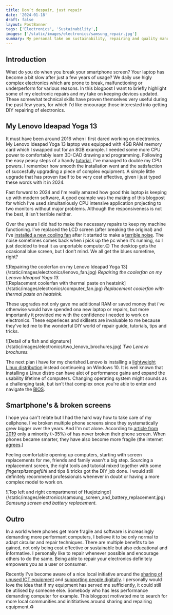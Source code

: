```yaml
---
title: Don’t despair, just repair
date: '2024-01-18'
draft: false
layout: PostBanner
tags: ['Electronics', 'Sustainability',]
images: ['/static/images/electronics/samsung_repair.jpg']
summary: My personal take on sustainability, repairing and quality manufacturing.
--- 
```


## Introduction 
 
What do you do when you break your smartphone screen? Your laptop has become a bit slow after just a few years of usage? We daily use higly complex electronics which are prone to break, malfunctioning or underperform for various reasons. In this blogpost I want to briefly highlight some of my electronic repairs and my take on keeping devices updated. These somewhat technical skills have proven themselves very useful during the past few years, for which I'd like encourage those interested into getting DIY repairing of electronics.


## My Lenovo Ideapad Yoga 13

It must have been around 2016 when i first dared working on electronics. My Lenovo Ideapad Yoga 13 laptop was equipped with 4GB RAM memory card which I swapped out for an 8GB example. I needed some more CPU power to comfortably learn 3D-CAD drawing and programming. Following the easy peasy steps of a handy [tutorial](https://www.instructables.com/How-to-Install-the-Lenovo-Yoga-13-from-4-Gigs-of-R/), i've managed to double my CPU powers. I remember how smooth the installation went and the satisfaction of succesfully upgrading a piece of complex equipment. A simple little upgrade that has proven itself to be very cost effective, given i just typed these words with it in 2024.

Fast forward to 2024 and I'm really amazed how good this laptop is keeping up with modern software,
A good example was the making of this blogpost for which I’ve used simultaniously CPU intensive application projecting to two monitors without major problems. Although the responsiveness is not the best, it isn't terrible neither.

Over the years I did had to make the necessary repairs to keep my machine functioning. I’ve replaced the LCD screen (after breaking the original) and i’ve [installed a new cooling fan](https://www.myfixguide.com/manual/lenovo-ideapad-yoga-13-disassembly/) after it started to make a [terrible noise](https://www.youtube.com/watch?v=GQcS9Z4EBKU). The noise sometimes comes back when i pick up the pc when it’s running, so I just decided to treat it as unportable computer.🙃 The desktop gets the ocasional blue screen, but I don’t mind. We all get the blues sometime, right?

<div className="-mx-2 flex flex-wrap overflow-hidden xl:-mx-2">
  <div className="my-1 w-full overflow-hidden px-2 xl:my-1 xl:w-1/2 xl:px-2">
    ![Repairing the coolerfan on my Lenovo Ideapad Yoga 13](/static/images/electronics/lenovo_fan.jpg)
    <i>Repairing the coolerfan on my Lenovo Ideapad Yoga 13.</i>
  </div>
  <div className="my-1 w-full overflow-hidden px-2 xl:my-1 xl:w-1/2 xl:px-2">
    ![Replacement coolerfan with thermal paste on heatsink](/static/images/electronics/computer_fan.jpg)
    <i>Replacement coolerfan with thermal paste on heatsink.</i>
  </div>
</div>

These upgrades not only gave me additional RAM or saved money that i've otherwise would have spended ona new laptop or repairs, but more importantly it provided me with the confidence i needed to work on electronics. These experieces and skillsets are invaluable to me because they've led me to the wonderful DIY world of repair guide, tutorials, tips and tricks.

<div className="-mx-2 flex flex-wrap overflow-hidden xl:-mx-2">
 <div className="my-1 w-full overflow-hidden px-2 xl:my-1 xl:w-1/2 xl:px-2">
    ![Detail of a fish and signature](/static/images/electronics/two_lenovo_brochures.jpg)
    <i>Two Lenovo brochures.</i>
  </div>
</div>
 
The next plan i have for my cherished Lenovo is installing a [lightweight Linux distribution](https://www.freecodecamp.org/news/lightweight-linux-distributions-for-your-pc/#:~:text=Lightweight%20Linux%20distros%20are%20perfect,from%20a%20minimalist%20Linux%20distro) instead continueing on Windows 10. It is well known that installing a Linux distro can have alot of performance gains and expand the usability lifetime of computers. Changing operating system might sounds as a challenging task, but isn't that complex once you're able to enter and navigate the [BIOS](https://www.techtarget.com/whatis/definition/BIOS-basic-input-output-system).

## Smartphone's & broken screens

I hope you can't relate but I had the hard way how to take care of my cellphone. I've broken multiple phone screens since they systematically grew bigger over the years. And I'm not alone. According to [article from 2019](https://www.notebookcheck.net/64-of-smartphone-owners-have-cracked-their-screens-new-survey.415577.0.html) only a minority (~35%) of has never broken their phone screen. When phones became smarter, they have also become more fragile (the internet [agrees](https://knowyourmeme.com/memes/subcultures/indestructible-nokia-3310).)

Feeling comfortable opening up computers, starting with screen replacements for me, friends and family wasn't a big step. Sourcing a replacement screen, the right tools and tutorial mixed together with some *fingerspitzengefühl* and tips & tricks got the DIY job done. I would still definitely recommend professionals whenever in doubt or having a more complex model to work on.   

<div className="-mx-2 flex flex-wrap overflow-hidden xl:-mx-2">
  <div className="my-1 w-full overflow-hidden px-2 xl:my-1 xl:w-1/2 xl:px-2">
    ![Top left and right compartmenst of Huejotzingo](/static/images/electronics/samsung_screen_and_battery_replacement.jpg)
    <i>Samsung screen and battery replacement.</i>
  </div>
</div>

## Outro

In a world where phones get more fragile and software is increasingly demanding more performant computers, I believe it to be only normal to adapt circular and repair techniques. There are multiple benefits to be gained, not only being cost effective or sustainable but also educational and informative. I personally like to repair whenever possible and encourage others to do the same. Being able to repair your electronics definitely empowers you as a user or consumer.

Recently I've become aware of a nice local initiative around the [sharing of unused ICT equipment](https://repairshare.be/deel-it-boost-digi-gevers/) and [supporting people digitally](https://repairshare.be/deel-it-boost-digi-helpers/). I personally would love the idea that if my equipment has served me sufficiently, it could still be utilised by someone else. Somebody who has less performance demanding computer for example. This blogpost motivated me to search for more local communities and inititiatives around sharing and repairing equipment.♻️  


